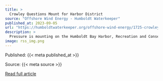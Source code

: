 ```yaml
---
title: >
  Crowley Questions Mount for Harbor District
source: "Offshore Wind Energy - Humboldt Waterkeeper"
published_at: 2023-09-05
url: "https://humboldtwaterkeeper.org/offshore-wind-energy/1725-crowley-questions-mount-for-harbor-district"
description: >
  Pressure is mounting on the Humboldt Bay Harbor, Recreation and Conservation District to reconsider its relationship with Crowley Maritime, its partner in the rush to develop a marine terminal to serve the proposed offshore wind farm, or at least to hold off on consummating the partnership.The first official salvo came Aug. 20 in the form of an op-ed Yurok Tribal Chair Joseph James published in a local paper calling on the district to “reconsider” its exclusive right to negotiate agreement with the international maritime industry giant due to a “rotten company culture” evidenced by two federal lawsuits. The latest, meanwhile, hit Aug. 31, with news that Crowley Wind Services Vice President Jeff Andreini had left the company amid sexual harassment allegations with ties to Humboldt County, as first reported by the Lost Coast Outpost.Read More
image: rss_img.png
---
```



  Published: {{< meta published_at >}}
  

  Source: {{< meta source >}}
  

  [Read full article]({{< meta url >}}){target='blank'}
  

